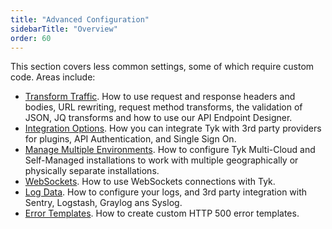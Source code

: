 ```yaml
---
title: "Advanced Configuration"
sidebarTitle: "Overview"
order: 60
---
```


This section covers less common settings, some of which require custom code. Areas include:

* [Transform Traffic](/5.6/advanced-configuration/transform-traffic). How to use request and response headers and bodies, URL rewriting, request method transforms, the validation of JSON, JQ transforms and how to use our API Endpoint Designer.
* [Integration Options](/5.6/advanced-configuration/integrate). How you can integrate Tyk with 3rd party providers for plugins, API Authentication, and Single Sign On.
* [Manage Multiple Environments](/5.6/advanced-configuration/manage-multiple-environments). How to configure Tyk Multi-Cloud and Self-Managed installations to work with multiple geographically or physically separate installations.
* [WebSockets](/5.6/advanced-configuration/websockets). How to use WebSockets connections with Tyk.
* [Log Data](/5.6/log-data). How to configure your logs, and 3rd party integration with Sentry, Logstash, Graylog ans Syslog.
* [Error Templates](/5.6/advanced-configuration/error-templates). How to create custom HTTP 500 error templates. 
